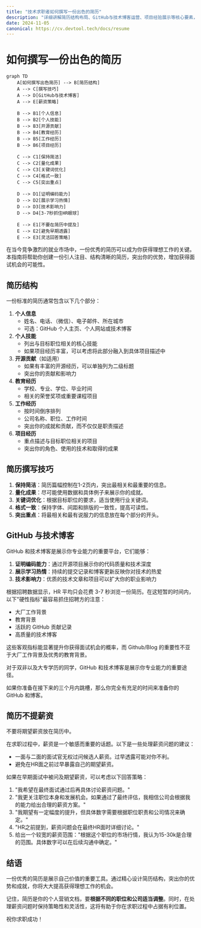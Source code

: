 ```yaml
---
title: "技术求职者如何撰写一份出色的简历"
description: "详细讲解简历结构布局、GitHub与技术博客运营、项目经验展示等核心要素，并提供薪资谈判策略。针对不同学历背景，助你打造一份能在3-7秒内抓住HR眼球的简历。"
date: 2024-11-05
canonical: https://cv.devtool.tech/docs/resume
---
```

# 如何撰写一份出色的简历

``` mermaid
graph TD
    A[如何撰写出色简历] --> B[简历结构]
    A --> C[撰写技巧]
    A --> D[GitHub与技术博客]
    A --> E[薪资策略]

    B --> B1[个人信息]
    B --> B2[个人技能]
    B --> B3[开源贡献]
    B --> B4[教育经历]
    B --> B5[工作经历]
    B --> B6[项目经历]

    C --> C1[保持简洁]
    C --> C2[量化成果]
    C --> C3[关键词优化]
    C --> C4[格式一致]
    C --> C5[突出重点]

    D --> D1[证明编码能力]
    D --> D2[展示学习热情]
    D --> D3[技术影响力]
    D --> D4[3-7秒抓住HR眼球]

    E --> E1[不要在简历中提及]
    E --> E2[避免早期透露]
    E --> E3[灵活回答策略]
```

在当今竞争激烈的就业市场中，一份优秀的简历可以成为你获得理想工作的关键。本指南将帮助你创建一份引人注目、结构清晰的简历，突出你的优势，增加获得面试机会的可能性。

## 简历结构

一份标准的简历通常包含以下几个部分：

1. **个人信息**
    - 姓名、电话、（微信）、电子邮件、所在城市
    - 可选：GitHub 个人主页、个人网站或技术博客
2. **个人技能**
    - 列出与目标职位相关的核心技能
    - 如果项目经历丰富，可以考虑将此部分融入到具体项目描述中
3. **开源贡献**（如适用）
    - 如果有丰富的开源经历，可以单独列为二级标题
    - 突出你的贡献和影响力
4. **教育经历**
    - 学校、专业、学位、毕业时间
    - 相关的荣誉奖项或重要课程项目
5. **工作经历**
    - 按时间倒序排列
    - 公司名称、职位、工作时间
    - 突出你的成就和贡献，而不仅仅是职责描述
6. **项目经历**
    - 重点描述与目标职位相关的项目
    - 突出你的角色、使用的技术和取得的成果

## 简历撰写技巧

1. **保持简洁**：简历篇幅控制在1-2页内，突出最相关和最重要的信息。
2. **量化成果**：尽可能使用数据和具体例子来展示你的成就。
3. **关键词优化**：根据目标职位的要求，适当使用行业关键词。
4. **格式一致**：保持字体、间距和排版的一致性，提高可读性。
5. **突出重点**：将最相关和最有说服力的信息放在每个部分的开头。

## GitHub 与技术博客

GitHub 和技术博客是展示你专业能力的重要平台，它们能够：

1. **证明编码能力**：通过开源项目展示你的代码质量和技术深度
2. **展示学习热情**：持续的提交记录和博客更新反映你对技术的热爱
3. **技术影响力**：优质的技术文章和项目可以扩大你的职业影响力

根据招聘数据显示，HR 平均只会花费 3-7 秒浏览一份简历。在这短暂的时间内，以下"硬性指标"最容易抓住招聘方的注意：

- 大厂工作背景
- 教育背景
- 活跃的 GitHub 贡献记录
- 高质量的技术博客

这些客观指标能显著提升你获得面试机会的概率，而 Github/Blog 的重要性不亚于大厂工作背景及优秀的教育背景。

对于双非以及大专学历的同学，GitHub 和技术博客是展示你专业能力的重要途径。

如果你准备在接下来的三个月内跳槽，那么你完全有充足的时间来准备你的 GitHub 和博客。

## 简历不提薪资

不要将期望薪资放在简历中。

在求职过程中，薪资是一个敏感而重要的话题。以下是一些处理薪资问题的建议：

- 一面与二面的面试官无权过问候选人薪资。过早透露可能对你不利。
- 避免在HR面之前过早暴露自己的期望薪资。

如果在早期面试中被问及期望薪资，可以考虑以下回答策略：

1. "我希望在最终面试通过后再具体讨论薪资问题。"
2. "我更关注职位本身和发展机会。如果通过了最终评估，我相信公司会根据我的能力给出合理的薪资方案。"
3. "我期望有一定幅度的提升，但具体数字需要根据职位职责和公司情况来确定。"
4. "HR之前提到，薪资问题会在最终HR面时详细讨论。"
5. 给出一个较宽的薪资范围："根据这个职位的市场行情，我认为15-30k是合理的范围。具体数字可以在后续沟通中确定。"

## 结语

一份优秀的简历是展示自己价值的重要工具。通过精心设计简历结构，突出你的优势和成就，你将大大提高获得理想工作的机会。

记住，简历是你的个人营销文档，要**根据不同的职位和公司适当调整**。同时，在处理薪资问题时保持策略性和灵活性，这将有助于你在求职过程中占据有利位置。

祝你求职成功！

